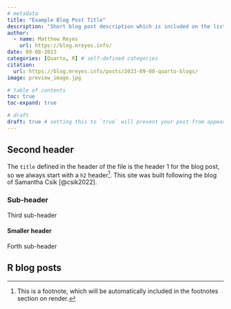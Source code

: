 ```yaml
---
# metadata
title: "Example Blog Post Title"
description: "Short blog post description which is included on the listing page"
author:
  - name: Matthew Reyes
    url: https://blog.mreyes.info/
date: 09-08-2023
categories: [Quarto, R] # self-defined categories
citation: 
  url: https://blog.mreyes.info/posts/2023-09-08-quarto-blogs/
image: preview_image.jpg

# table of contents
toc: true
toc-expand: true

# draft
draft: true # setting this to `true` will prevent your post from appearing on your listing page until you're ready!
---
```


## Second header

The `title` defined in the header of the file is the header 1 for the blog post, so we always start with a `h2` header[^1]. This site was built following the blog of Samantha Csik [@csik2022].

[^1]: This is a footnote, which will be automatically included in the footnotes section on render.

### Sub-header

Third sub-header

#### Smaller header

Forth sub-header

## R blog posts
